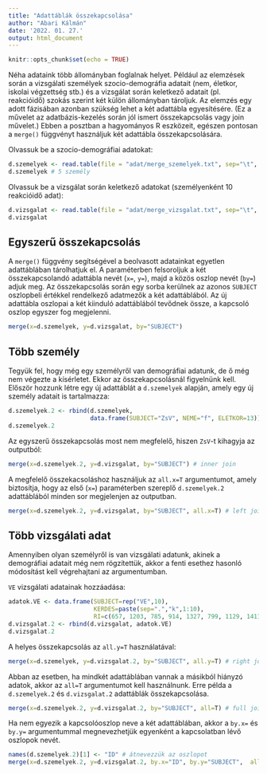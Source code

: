 ```yaml
---
title: "Adattáblák összekapcsolása"
author: "Abari Kálmán"
date: '2022. 01. 27.'
output: html_document
---
```


```r
knitr::opts_chunk$set(echo = TRUE)
```

Néha adataink több állományban foglalnak helyet. Például az elemzések során a vizsgálati személyek szocio-demográfia adatait (nem, életkor, iskolai végzettség stb.) és a vizsgálat során keletkező adatait (pl. reakcióidő) szokás szerint két külön állományban tároljuk. Az elemzés egy adott fázisában azonban szükség lehet a két adattábla egyesítésére. (Ez a művelet az adatbázis-kezelés során jól ismert összekapcsolás vagy join művelet.) Ebben a posztban a hagyományos R eszközeit, egészen pontosan a `merge()` függvényt használjuk két adattábla összekapcsolására. 

Olvassuk be a szocio-demográfiai adatokat:

```r
d.szemelyek <- read.table(file = "adat/merge_szemelyek.txt", sep="\t", header=T, dec=".", quote="", comment.char="")
d.szemelyek # 5 személy
```

Olvassuk be a vizsgálat során keletkező adatokat (személyenként 10 reakcióidő adat):

```r
d.vizsgalat <- read.table(file = "adat/merge_vizsgalat.txt", sep="\t", header=T, dec=".", quote="", comment.char="")
d.vizsgalat
```


## Egyszerű összekapcsolás

A `merge()` függvény segítségével a beolvasott adatainkat egyetlen adattáblában tárolhatjuk el. A paraméterben felsoroljuk a két összekapcsolandó adattábla nevét (`x=`, `y=`), majd a közös oszlop nevét (`by=`) adjuk meg. Az összekapcsolás során egy sorba kerülnek az azonos `SUBJECT` oszlopbeli értékkel rendelkező adatmezők a két adattáblából. Az új adattábla oszlopai a két kiinduló adattáblából tevődnek össze, a kapcsoló oszlop egyszer fog megjelenni.

```r
merge(x=d.szemelyek, y=d.vizsgalat, by="SUBJECT")
```

## Több személy

Tegyük fel, hogy még egy személyről van demográfiai adatunk, de ő még nem végezte a kísérletet. Ekkor az összekapcsolásnál figyelnünk kell. Először hozzunk létre egy új adattáblát a `d.szemelyek` alapján, amely egy új személy adatait is tartalmazza:

```r
d.szemelyek.2 <- rbind(d.szemelyek, 
                       data.frame(SUBJECT="ZsV", NEME="f", ELETKOR=13))
d.szemelyek.2
```

Az egyszerű összekapcsolás most nem megfelelő, hiszen `ZsV`-t kihagyja az outputból:

```r
merge(x=d.szemelyek.2, y=d.vizsgalat, by="SUBJECT") # inner join
```

A megfelelő összekacsoláshoz használjuk az `all.x=T` argumentumot, amely biztosítja, hogy az első (`x=`) paraméterben szereplő `d.szemelyek.2` adattáblából minden sor megjelenjen az outputban.

```r
merge(x=d.szemelyek.2, y=d.vizsgalat, by="SUBJECT", all.x=T) # left join
```

## Több vizsgálati adat

Amennyiben olyan személyről is van vizsgálati adatunk, akinek a demográfiai adatait még nem rögzítettük, akkor a fenti esethez hasonló módosítást kell végrehajtani az argumentumban.

`VE` vizsgálati adatainak hozzáadása:

```r
adatok.VE <- data.frame(SUBJECT=rep("VE",10), 
                        KERDES=paste(sep=".","k",1:10), 
                        RI=c(657, 1203, 785, 914, 1327, 799, 1129, 1411, 891, 582 ))
d.vizsgalat.2 <- rbind(d.vizsgalat, adatok.VE)
d.vizsgalat.2
```

A helyes összekapcsolás az `all.y=T` használatával:

```r
merge(x=d.szemelyek, y=d.vizsgalat.2, by="SUBJECT", all.y=T) # right join
```

Abban az esetben, ha mindkét adattáblában vannak a másikból hiányzó adatok, akkor az `all=T` argumentumot kell használnunk. Erre példa a `d.szemelyek.2` és  `d.vizsgalat.2` adattáblák összekapcsolása.

```r
merge(x=d.szemelyek.2, y=d.vizsgalat.2, by="SUBJECT", all=T) # full join
```

Ha nem egyezik a kapcsolóoszlop neve a két adattáblában, akkor a `by.x=` és `by.y=` argumentummal megnevezhetjük egyenként a kapcsolatban lévő oszlopok nevét.

```r
names(d.szemelyek.2)[1] <- "ID" # átnevezzük az oszlopot
merge(x=d.szemelyek.2, y=d.vizsgalat.2, by.x="ID", by.y="SUBJECT",  all=T) # full join
```
